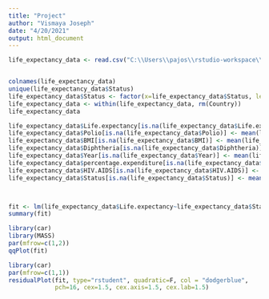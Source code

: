 ---
title: "Project"
author: "Vismaya Joseph"
date: "4/20/2021"
output: html_document
---

```{r}
life_expectancy_data <- read.csv("C:\\Users\\pajos\\rstudio-workspace\\Life Expectancy Data.csv") 


colnames(life_expectancy_data)
unique(life_expectancy_data$Status)
life_expectancy_data$Status <- factor(x=life_expectancy_data$Status, levels=unique(life_expectancy_data$Status), labels=c(0,1))
life_expectancy_data <- within(life_expectancy_data, rm(Country))
life_expectancy_data

life_expectancy_data$Life.expectancy[is.na(life_expectancy_data$Life.expectancy)] <- mean(life_expectancy_data$Life.expectancy, na.rm = T)
life_expectancy_data$Polio[is.na(life_expectancy_data$Polio)] <- mean(life_expectancy_data$Polio, na.rm = T)
life_expectancy_data$BMI[is.na(life_expectancy_data$BMI)] <- mean(life_expectancy_data$BMI, na.rm = T)
life_expectancy_data$Diphtheria[is.na(life_expectancy_data$Diphtheria)] <- mean(life_expectancy_data$Diphtheria, na.rm = T)
life_expectancy_data$Year[is.na(life_expectancy_data$Year)] <- mean(life_expectancy_data$Year, na.rm = T)
life_expectancy_data$percentage.expenditure[is.na(life_expectancy_data$percentage.expenditure)] <- mean(life_expectancy_data$percentage.expenditure, na.rm = T)
life_expectancy_data$HIV.AIDS[is.na(life_expectancy_data$HIV.AIDS)] <- mean(life_expectancy_data$HIV.AIDS, na.rm = T)
life_expectancy_data$Status[is.na(life_expectancy_data$Status)] <- mean(life_expectancy_data$Status, na.rm = T)



fit <- lm(life_expectancy_data$Life.expectancy~life_expectancy_data$Status+life_expectancy_data$percentage.expenditure+life_expectancy_data$BMI+life_expectancy_data$Polio+life_expectancy_data$Diphtheria+life_expectancy_data$HIV.AIDS)
summary(fit)

library(car)
library(MASS)
par(mfrow=c(1,2))
qqPlot(fit)

library(car)
par(mfrow=c(1,1))
residualPlot(fit, type="rstudent", quadratic=F, col = "dodgerblue",
             pch=16, cex=1.5, cex.axis=1.5, cex.lab=1.5)

```


